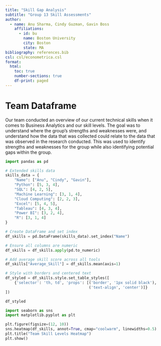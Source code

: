 ```yaml
---
title: "Skill Gap Analysis"
subtitle: "Group 13 Skill Assessments"
author:
  - name: Anu Sharma, Cindy Guzman, Gavin Boss
    affiliations:
      - id: bu
        name: Boston University
        city: Boston
        state: MA
bibliography: references.bib
csl: csl/econometrica.csl
format: 
  html:
    toc: true
    number-sections: true
    df-print: paged
---
```

# Team Dataframe

Our team conducted  an overview of our current technical skills when it comes to Business Analytics and our skill levels. The goal was to understand where the group's strengths and weaknesses were, and understand how the data that was collected could relate to the data that was observed in the research conducted. This was used to identify strengths and weaknesses for the group while also identifying potential gaps within the group.

```python
import pandas as pd

# Extended skills data
skills_data = {
    "Name": ["Anu", "Cindy", "Gavin"],
    "Python": [5, 3, 4],
    "SQL": [4, 2, 5],
    "Machine Learning": [3, 1, 4],
    "Cloud Computing": [2, 2, 3],
    "Excel": [5, 4, 5],
    "Tableau": [4, 3, 4],
    "Power BI": [3, 2, 4],
    "R": [3, 1, 4]
}

# Create DataFrame and set index
df_skills = pd.DataFrame(skills_data).set_index("Name")

# Ensure all columns are numeric
df_skills = df_skills.apply(pd.to_numeric)

# Add average skill score across all tools
df_skills["Average_Skill"] = df_skills.mean(axis=1)

# Style with borders and centered text
df_styled = df_skills.style.set_table_styles([
    {'selector': 'th, td', 'props': [('border', '1px solid black'),
                                     ('text-align', 'center')]}
])

df_styled

```

```python
import seaborn as sns
import matplotlib.pyplot as plt

plt.figure(figsize=(12, 10))
sns.heatmap(df_skills, annot=True, cmap="coolwarm", linewidths=0.5)
plt.title("Team Skill Levels Heatmap")
plt.show()

```